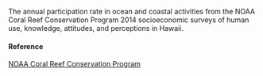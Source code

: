 The annual participation rate in ocean and coastal activities from the NOAA Coral Reef Conservation Program 2014 socioeconomic surveys of human use, knowledge, attitudes, and perceptions in Hawaii.

#### Reference

[NOAA Coral Reef Conservation Program](NA)